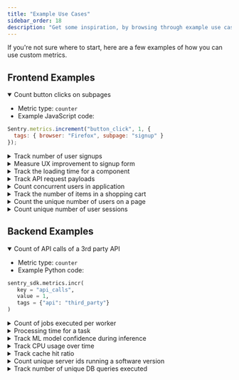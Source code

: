 ```yaml
---
title: "Example Use Cases"
sidebar_order: 18
description: "Get some inspiration, by browsing through example use cases for custom metrics."
---
```


If you're not sure where to start, here are a few examples of how you can use custom metrics.

## Frontend Examples

<details open>
  <summary>Count button clicks on subpages</summary>
  
  * Metric type: `counter`
  * Example JavaScript code: 

  ```JavaScript
  Sentry.metrics.increment("button_click", 1, {
    tags: { browser: "Firefox", subpage: "signup" }
  });
  ```
</details>

<details>
  <summary>Track number of user signups</summary>
    
  * Metric type: `counter`
  * Example JavaScript code: 

  ```JavaScript
  Sentry.metrics.increment("signups", 1, {
    tags: { plan_type: “freemium”, region: "EU" }
  });
  ```
</details>

<details>
  <summary>Measure UX improvement to signup form</summary>
    
  * Metric type: `distribution`
  * Example JavaScript code: 

  ```JavaScript
  Sentry.metrics.distribution("login.time_to_finish_form", 14.3, {
   tags: { subpage: “signup” },
   unit: “second”
  });
  ```
</details>

<details>
  <summary>Track the loading time for a component</summary>
    
  * Metric type: `distribution`
  * Example JavaScript code: 

  ```JavaScript
  Sentry.metrics.distribution("component_load_time", 15.0, {
   tags: { type: "important" },
   unit: "millisecond"
  });
  ```
</details>

<details>
  <summary>Track API request payloads</summary>
    
  * Metric type: `distribution`
  * Example JavaScript code: 

  ```JavaScript
  Sentry.metrics.distribution("api_request_payload", 136.3, {
    tags: { api_name: “maps_provider”, subpage: “signup” },
    unit: “kilobyte”
  });
  ```
</details>

<details>
  <summary>Count concurrent users in application</summary>
    
  * Metric type: `gauge`
  * Example JavaScript code: 

  ```JavaScript
  Sentry.metrics.gauge("concurrent_users", 10, {
   tags: { browser: "Firefox" }
  });
  ```
</details>

<details>
  <summary>Track the number of items in a shopping cart</summary>
    
  * Metric type: `gauge`
  * Example JavaScript code: 

  ```JavaScript
  Sentry.metrics.gauge("shopping_cart_item_count", itemCount, {
   tags: { platform: "web" }
  });
  ```
</details>

<details>
  <summary>Count the unique number of users on a page</summary>
    
  * Metric type: `set`
  * Example JavaScript code: 

  ```JavaScript
  Sentry.metrics.set("user_view", "jane", {
   tags: {"page": "/home" }
  });
  ```
</details>

<details>
  <summary>Count unique number of user sessions</summary>
    
  * Metric type: `set`
  * Example JavaScript code: 

  ```JavaScript
  Sentry.metrics.set("unique_active_sessions", sessionId, {
   tags: { platform: "mobile" }
  });
  ```
</details>



## Backend Examples

<details open>
  <summary>Count of API calls of a 3rd party API</summary>
    
  * Metric type: `counter`
  * Example Python code: 

  ```Python
  sentry_sdk.metrics.incr(
   key = "api_calls",
   value = 1,
   tags = {"api": "third_party"}
  )
  ```
</details>

<details>
  <summary>Count of jobs executed per worker</summary>
    
  * Metric type: `counter`
  * Example Python code: 

  ```Python
  sentry_sdk.metrics.incr(
   key = ”external_api_calls”,
   value = 1,
   tags = {”worker_id”: “485ea324-003d-4f30-a0f9”, “type”: ”standard”}
  )
  ```
</details>

<details>
  <summary>Processing time for a task</summary>
    
  * Metric type: `distribution`
  * Example Python code: 

  ```Python
  sentry_sdk.metrics.distribution(
   key = ”processing_time”,
   value = 0.002,
   unit = ”second”,
   tags = {”task”: “example_task”}
  )
  ```
</details>

<details>
  <summary>Track ML model confidence during inference</summary>
    
  * Metric type: `distribution`
  * Example Python code: 

  ```Python
  sentry_sdk.metrics.distribution(
   key = ”model_confidence”,
   value = 0.72,
   unit = ”ratio”,
   tags = {”model_id”: “a294c108”}
  )
  ```
</details>

<details>
  <summary>Track CPU usage over time</summary>
    
  * Metric type: `gauge`
  * Example Python code: 

  ```Python
  sentry_sdk.metrics.gauge(
   key = ”cpu_usage”,
   value = 94,
   unit = ”percent”
  )
  ```
</details>

<details>
  <summary>Track cache hit ratio</summary>
    
  * Metric type: `gauge`
  * Example Python code: 

  ```Python
  sentry_sdk.metrics.gauge(
   key = ”cache_hit_ratio”,
   value = 85,
   unit = ”percent”
  )
  ```
</details>

<details>
  <summary>Count unique server ids running a software version</summary>
    
  * Metric type: `set`
  * Example Python code: 

  ```Python
  sentry_sdk.metrics.set(
   key = ”server_ids_running”,
   value = “server_id”,
   tags = {"software_version": software_version}
  )
  ```
</details>

<details>
  <summary>Track number of unique DB queries executed</summary>
    
  * Metric type: `set`
  * Example Python code: 

  ```Python
  sentry_sdk.metrics.set(
   key = ”db_queries”,
   value = query,
  tags = {"query_type": "read"}
  )
  ```
</details>
